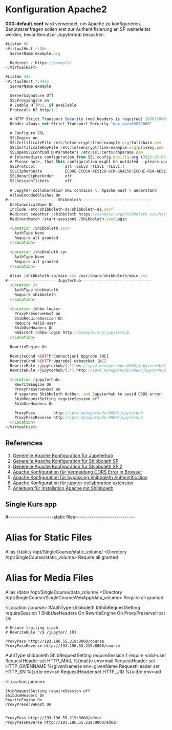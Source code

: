 # Konfiguration Apache2
**000-default.conf** wird verwendet, um Apache zu konfigurieren. Benutzeranfragen sollen erst zur Authentifizierung an SP weiterleitet werden, bevor Benutzer Jupyterhub besuchen.
```js
#Listen 80 
<VirtualHost *:80>
  ServerName example.org

  Redirect / https://example/
</VirtualHost>

#Listen 443
<VirtualHost *:443>
  ServerName example

  ServerSignature Off
  SSLProxyEngine on
  # Enable HTTP/2, if available
  Protocols h2 http/1.1

  # HTTP Strict Transport Security (mod_headers is required) (63072000 seconds)
  Header always set Strict-Transport-Security "max-age=63072000"

  # Configure SSL
  SSLEngine on
  SSLCertificateFile /etc/letsencrypt/live/example.org/fullchain.pem
  SSLCertificateKeyFile /etc/letsencrypt/live/example.org/privkey.pem
  SSLOpenSSLConfCmd DHParameters /etc/ssl/certs/dhparams.pem
  # Intermediate configuration from SSL-config.mozilla.org (2022-03-03)
  # Please note, that this configuration might be outdated - please update it accordingly using https://ssl-config.mozilla
  SSLProtocol             all -SSLv3 -TLSv1 -TLSv1.1
  SSLCipherSuite          ECDHE-ECDSA-AES128-GCM-SHA256:ECDHE-RSA-AES128-GCM-SHA256:ECDHE-ECDSA-AES256-GCM-SHA384:ECDHE-RSA-AES256-GCM-SHA384:ECDHE-ECDSA-CHACHA20-POLY1305:ECDHE-RSA-CHACHA20-POLY1305:DHE-RSA-AES128-GCM-SHA256:DHE-RSA-AES256-GCM-SHA384
  SSLHonorCipherOrder     off
  SSLSessionTickets       off
  
  # Jupyter-collaboration URL contains %, Apache must % understand
  AllowEncodedSlashes On
#----------------------Shibboleth-------------------------------
  UseCanonicalName On
  Include /etc/shibboleth-ds/shibboleth-ds.conf
  Redirect seeother /shibboleth https://example.org/Shibboleth.sso/Metadata
  RedirectMatch /start-session$ /Shibboleth.sso/Login

  <Location /Shibboleth.sso>
    AuthType None
    Require all granted
  </Location>
 
  <Location /shibboleth-sp>
    AuthType None
    Require all granted
  </Location>

  Alias /shibboleth-sp/main.css /usr/share/shibboleth/main.css
#----------------------Jupyterhub-------------------------------
  <Location />
    AuthType shibboleth
    Require shibboleth
  </Location>

  <Location /dhbw-login>
    ProxyPreserveHost on
    ShibRequireSession On
    Require valid-user
    ShibUseHeaders On
    Redirect /dhbw-login http://example.org/jupyterhub
  </Location>
  
  RewriteEngine On

  RewriteCond %{HTTP:Connection} Upgrade [NC]
  RewriteCond %{HTTP:Upgrade} websocket [NC]
  RewriteRule /jupyterhub/(.*) ws://ipv4_managernode:8000/jupyterhub/$1 [P,L]
  RewriteRule /jupyterhub/(.*) http://ipv4_managernode:8000/jupyterhub/$1 [P,L]

  <Location /jupyterhub>
    RewriteEngine On
    ProxyPreserveHost on
    # separate Shibboleth Authen. and Jupyterhub to avoid CROS error.
    ShibRequestSetting requireSession off
    ShibUseHeaders On

    ProxyPass        http://ipv4_managernode:8000/jupyterhub
    ProxyPassReverse http://ipv4_managernode:8000/jupyterhub
  </Location>
</VirtualHost>
```

## References

1. [Generelle Apache Konfiguration für Jupyterhub](https://jupyterhub.readthedocs.io/en/stable/howto/configuration/config-proxy.html)
2. [Generelle Apache Konfiguration für Shibboleth SP](https://doku.tid.dfn.de/de:shibsp)
3. [Generelle Apache Konfiguration für Shibboleth SP 2](https://shibboleth.atlassian.net/wiki/spaces/SHIB2/pages/2577072327/NativeSPApacheConfig)
4. [Apache Konfiguration für Vermeidung CORS Error in Browser](https://discourse.jupyter.org/t/jupyterhub-try-to-make-preflight-request-to-shibboleth-idp/24853/4)
5. [Apache Konfiguration für bypassing Shibboleth Authentification](https://shibboleth.atlassian.net/wiki/spaces/SHIB2/pages/2577072327/NativeSPApacheConfig#NativeSPApacheConfig-AuthConfigOptions)
6. [Apache Konfiguration für jupyter-collaboration extension](https://discourse.jupyter.org/t/cant-connect-to-kernel/24705/14)
7. [Anleitung für Installation Apache mit Shibboleth](https://github.com/ConsortiumGARR/idem-tutorials/blob/master/idem-fedops/HOWTO-Shibboleth/Service%20Provider/Debian/HOWTO%20Install%20and%20Configure%20a%20Shibboleth%20SP%20v3.x%20on%20Debian-Ubuntu%20Linux.md)

## Single Kurs app
#----------------------static files-----------------------------
  # Alias for Static Files
  Alias /static/ /opt/SingleCourse/static_volume/
  <Directory /opt/SingleCourse/static_volume>
      Require all granted
  </Directory>

  # Alias for Media Files
  Alias /data/ /opt/SingleCourse/data_volume/
  <Directory /opt/SingleCourse/SingleCourseWebApp/data_volume>
      Require all granted                                                                                            
  </Directory>

   <Location /course>
    #AuthType shibboleth
    #ShibRequestSetting requireSession 1
    ShibUseHeaders On
    RewriteEngine On
    ProxyPreserveHost On

    # Ensure trailing slash
    # RewriteRule ^/$ /jupyter/ [R]

    ProxyPass http://193.196.55.219:8008/course
    ProxyPassReverse http://193.196.55.219:8008/course
  </Location>

  <Location />
    AuthType shibboleth
    ShibRequestSetting requireSession 1
    require valid-user
    RequestHeader set HTTP_MAIL %{mail}e env=mail
    RequestHeader set HTTP_GIVENNAME %{givenName}e env=givenName
    RequestHeader set HTTP_SN %{sn}e env=sn
    RequestHeader set HTTP_UID %{uid}e env=uid
  </Location>

  <Location /admin>

    ShibRequestSetting requireSession off
    ShibUseHeaders On
    RewriteEngine On
    ProxyPreserveHost On


    ProxyPass http://193.196.55.219:8008/admin
    ProxyPassReverse http://193.196.55.219:8008/admin
  </Location>